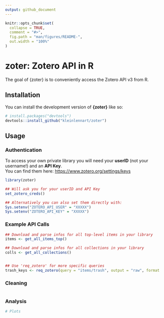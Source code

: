 ```yaml
---
output: github_document
---
```


<!-- README.md is generated from README.Rmd. Please edit that file -->

```r
knitr::opts_chunk$set(
  collapse = TRUE,
  comment = "#>",
  fig.path = "man/figures/README-",
  out.width = "100%"
)
```

# zoter: Zotero API in R

<!-- badges: start -->

<!-- badges: end -->

The goal of {zoter} is to conveniently access the Zotero API v3 from R.

## Installation

You can install the development version of **{zoter}** like so:

``` r
# install.packages("devtools")
devtools::install_github("kleinlennart/zoter")
```

## Usage

### Authentication

To access your own private library you will need your **userID** (not your username!) and an **API Key**.\
You can find them here: [https://www.zotero.org/settings/keys](https://www.zotero.org/settings/keys/new)

```r
library(zoter)

## Will ask you for your userID and API Key
set_zotero_creds()

## Alternatively you can also set them directly with:
Sys.setenv("ZOTERO_API_USER" = "XXXXX")
Sys.setenv("ZOTERO_API_KEY" = "XXXXX")
```

### Example API Calls

```r
## Download and parse infos for all top-level items in your library
items <- get_all_items_top()

## Download and parse infos for all collections in your library
colls <- get_all_collections()


## Use 'req_zotero' for more specific queries
trash_keys <- req_zotero(query = "items/trash", output = "raw", format = "keys")
```

### Cleaning

```r
```

### Analysis

```r
# Plots
```
